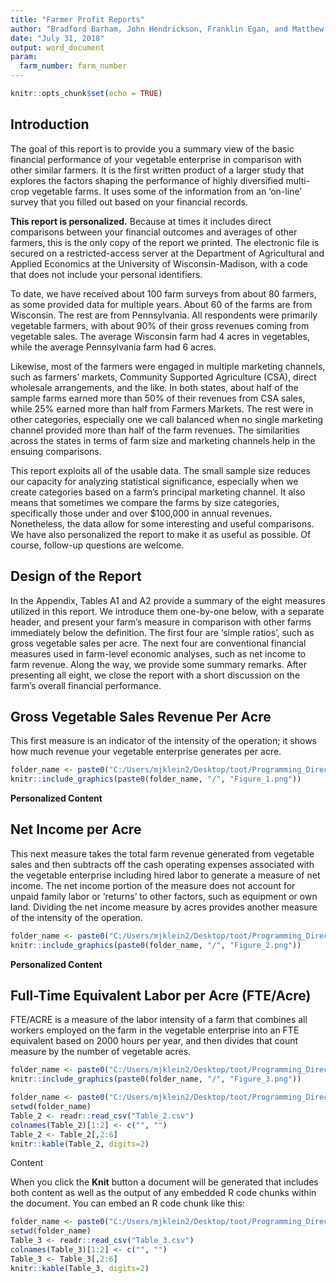 ```yaml
---
title: "Farmer Profit Reports"
author: "Bradford Barham, John Hendrickson, Franklin Egan, and Matthew Klein"
date: "July 31, 2018"
output: word_document
param: 
  farm_number: farm_number
---
```


```r
knitr::opts_chunk$set(echo = TRUE)
```

## Introduction 
	
The goal of this report is to provide you a summary view of the basic financial performance of your vegetable enterprise in comparison with other similar farmers. It is the first written product of a larger study that explores the factors shaping the performance of highly diversified multi-crop vegetable farms. It uses some of the information from an 'on-line' survey that you filled out based on your financial records. 

**This report is personalized.** Because at times it includes direct comparisons between your financial outcomes and averages of other farmers, this is the only copy of the report we printed. The electronic file is secured on a restricted-access server at the Department of Agricultural and Applied Economics at the University of Wisconsin-Madison, with a code that does not include your personal identifiers.

To date, we have received about 100 farm surveys from about 80 farmers, as some provided data for multiple years. About 60 of the farms are from Wisconsin. The rest are from Pennsylvania. All respondents were primarily vegetable farmers, with about 90% of their gross revenues coming from vegetable sales. The average Wisconsin farm had 4 acres in vegetables, while the average Pennsylvania farm had 6 acres.

Likewise, most of the farmers were engaged in multiple marketing channels, such as farmers' markets, Community Supported Agriculture (CSA), direct wholesale arrangements, and the like. In both states, about half of the sample farms earned more than 50% of their revenues from CSA sales, while 25% earned more than half from Farmers Markets. The rest were in other categories, especially one we call balanced when no single marketing channel provided more than half of the farm revenues. The similarities across the states in terms of farm size and marketing channels help in the ensuing comparisons.

This report exploits all of the usable data. The small sample size reduces our capacity for analyzing statistical significance, especially when we create categories based on a farm's principal marketing channel. It also means that sometimes we compare the farms by size categories, specifically those under and over $100,000 in annual revenues. Nonetheless, the data allow for some interesting and useful comparisons. We have also personalized the report to make it as useful as possible. Of course, follow-up questions are welcome.

## Design of the Report

In the Appendix, Tables A1 and A2 provide a summary of the eight measures utilized in this report. We introduce them one-by-one below, with a separate header, and present your farm's measure in comparison with other farms immediately below the definition. The first four are 'simple ratios', such as gross vegetable sales per acre. The next four are conventional financial measures used in farm-level economic analyses, such as net income to farm revenue. Along the way, we provide some summary remarks. After presenting all eight, we close the report with a short discussion on the farm's overall financial performance.

## Gross Vegetable Sales Revenue Per Acre

This first measure is an indicator of the intensity of the operation; it shows how much revenue your vegetable enterprise generates per acre.

```r
folder_name <- paste0("C:/Users/mjklein2/Desktop/toot/Programming_Directory/Farm_Reports/", farm_number)
knitr::include_graphics(paste0(folder_name, "/", "Figure_1.png"))
```

**Personalized Content**


## Net Income per Acre

This next measure takes the total farm revenue generated from vegetable sales and then subtracts off the cash operating expenses associated with the vegetable enterprise including hired labor to generate a measure of net income. The net income portion of the measure does not account for unpaid family labor or 'returns' to other factors, such as equipment or own land. Dividing the net income measure by acres provides another measure of the intensity of the operation.

```r
folder_name <- paste0("C:/Users/mjklein2/Desktop/toot/Programming_Directory/Farm_Reports/", farm_number)
knitr::include_graphics(paste0(folder_name, "/", "Figure_2.png"))
```

**Personalized Content**

## Full-Time Equivalent Labor per Acre (FTE/Acre)

FTE/ACRE is a measure of the labor intensity of a farm that combines all workers employed on the farm in the vegetable enterprise into an FTE equivalent based on 2000 hours per year, and then divides that count measure by the number of vegetable acres.

```r
folder_name <- paste0("C:/Users/mjklein2/Desktop/toot/Programming_Directory/Farm_Reports/", farm_number)
knitr::include_graphics(paste0(folder_name, "/", "Figure_3.png"))
```


```r
folder_name <- paste0("C:/Users/mjklein2/Desktop/toot/Programming_Directory/Farm_Reports/", farm_number)
setwd(folder_name)
Table_2 <- readr::read_csv("Table_2.csv")
colnames(Table_2)[1:2] <- c("", "")
Table_2 <- Table_2[,2:6]
knitr::kable(Table_2, digits=2)
```


Content 

When you click the **Knit** button a document will be generated that includes both content as well as the output of any embedded R code chunks within the document. You can embed an R code chunk like this:


```r
folder_name <- paste0("C:/Users/mjklein2/Desktop/toot/Programming_Directory/Farm_Reports/", farm_number)
setwd(folder_name)
Table_3 <- readr::read_csv("Table_3.csv")
colnames(Table_3)[1:2] <- c("", "")
Table_3 <- Table_3[,2:6]
knitr::kable(Table_3, digits=2)
```



